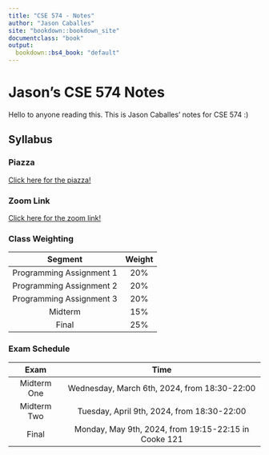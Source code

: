 ```yaml
---
title: "CSE 574 - Notes"
author: "Jason Caballes"
site: "bookdown::bookdown_site"
documentclass: "book"
output:
  bookdown::bs4_book: "default"
---
```

# Jason's CSE 574 Notes {-}
Hello to anyone reading this.  This is Jason Caballes' notes for CSE 574 :)

## Syllabus

### Piazza
[Click here for the piazza!](https://piazza.com/class/lrznse2u8m43wt)

### Zoom Link
[Click here for the zoom link!](https://buffalo.zoom.us/my/sreyasee?pwd=Mlg4bmEyMGNJQVhhcUJqV3dkSFdCdz09)

### Class Weighting

| Segment | Weight |
|:-------:|:------:|
| Programming Assignment 1 | 20% |
| Programming Assignment 2 | 20% |
| Programming Assignment 3 | 20% |
| Midterm | 15% |
| Final | 25% |

### Exam Schedule
| Exam | Time |
|:----:|:----:|
| Midterm One | Wednesday, March 6th, 2024, from 18:30-22:00 |
| Midterm Two | Tuesday, April 9th, 2024, from 18:30-22:00 |
| Final | Monday, May 9th, 2024, from 19:15-22:15 in Cooke 121 |